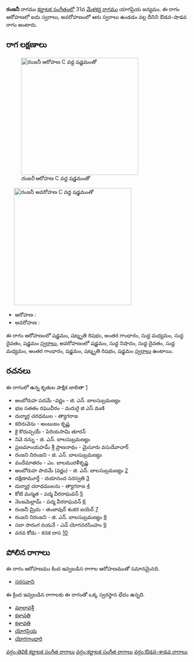 {{Infobox ragam
	| name          	= రంజనీ
	| synonym	    	= 
	| mela          	= 
	| chakra        	= 
	| janaka        	= 
	| type          	= ఔడవ-శాడవ
	| arohanam      	= {{svaraC|S|R3|G3|M1|D1|S'}} 
	| avarohanam    	= {{svaraC|S'|N1|D1|M1|G3|S|R3|S}}
	| jeeva         	=
	| chhaya        	=
	| nyasa         	=
	| vishesha      	= 
	| equivalent  		= 
}}
{{కర్ణాటక సంగీత రాగాలు}}
'''రంజనీ''' రాగము [[కర్ణాటక సంగీతం]]లో 31వ [[మేళకర్త రాగము]] యాగప్రియ జన్యము.  ఈ రాగం ఆరోహణలో ఐదు స్వరాలు, అవరోహణంలో ఆరు స్వరాలు ఉండడం వల్ల దీనిని ఔడవ-షాడవ రాగం అంటారు.


==రాగ లక్షణాలు==
[[Image:ranjani_ar_kb2wiki.png|thumb|right|316px|''రంజనీ'' ఆరోహణ C వద్ద షడ్జమంతో]]
	[[Image:ranjani_av_kb2wiki.png|thumb|right|316px|''రంజనీ'' అవరోహణ C వద్ద షడ్జమంతో]]

* ఆరోహణ : {{svaraC|S|R3|G3|M1|D1|S'}} 
* అవరోహణ : {{svaraC|S'|N1|D1|M1|G3|S|R3|S}}

ఈ రాగం ఆరోహణంలో షడ్జమం, షట్శృతి రిషభం, అంతర గాంధారం, సుద్ద మధ్యమం, సుద్ద దైవతం, షడ్జమం [[స్వరాలు]], అవరోహణంలో షడ్జమం, సుద్ద నిషాదం, సుద్ద దైవతం, సుద్ద మధ్యమం, అంతర గాంధారం, షడ్జమం, షట్శృతి రిషభం, షడ్జమం [[స్వరాలు]] ఉంటాయి.

==రచనలు==
ఈ రాగంలో ఉన్న కృతుల పాక్షిక జాబితా [https://github.com/ssrihari/ragavardhini/blob/master/ragas/kritis.psv]
* అంబోరుహ పదమే -వర్ణం - జి. ఎన్. బాలసుబ్రమణ్యం
* భజ సతతం రఘువీరం - మదురై జి ఎస్ మణి
* దుర్మార్గ  చరధముల - త్యాగరాజ
* కదిరువెను - అంబుజం కృష్ణ
* కై కొదుప్పయే - పెరియసామి తూరన్
* నివె  నన్ను - జి. ఎన్. బాలసుబ్రమణ్యం
* ప్రణమాంయహమ్ శ్రీ ప్రాణనాథం - మైసూరు వసుదేవాచార్
* రంజని నిరంజని - జి. ఎన్. బాలసుబ్రమణ్యం
* వందేమాతరం - ఎం. బాలమురళీకృష్ణ
* అంబోరుహ పాదమే  (వర్ణం) - జి. ఎన్. బాలసుబ్రమణ్యం [http://www.karnatik.com/c3040.shtml]
* దక్షిణామూర్తే - దయానంద సరస్వతి [http://www.karnatik.com/c2944.shtml]
* దుర్మార్గ  చరాధములను - త్యాగరాజ [http://www.karnatik.com/c1186.shtml]
* కోటి మన్మత - పద్మ వీరరాఘవన్ [http://www.karnatik.com/c2989.shtml]
* నెంజమెల్లామ్ - పద్మ వీరరాఘవన్ [http://www.karnatik.com/c2984.shtml]
* రంజనీ మ్రిదు - తంజావుర్ శంకర ఐయెర్ [http://www.karnatik.com/c2961.shtml]
* రంజని నిరంజని - జి. ఎన్. బాలసుబ్రమణ్యం [http://www.karnatik.com/c3076.shtml]
* సదా సారంగ నయనే - ఎచ్ యోగనరసింహం [http://www.karnatik.com/c1803.shtml]
* వరవ కోడు - కనక దాస [http://www.karnatik.com/c1190.shtml]




==పోలిన రాగాలు==
ఈ రాగం ఆరోహణము కింద ఇవ్వబడిన రాగాల ఆరోహణముతో సమానమైనది.
* [[సరసవాని]]

ఈ క్రింద ఇవ్వబడిన రాగాలకు ఈ రాగంతో ఒక్క స్వరస్థాన భేదం ఉన్నది.
* [[మాలావశ్రీ]]
* [[కళావతి]]
* [[కళావతి]]
* [[యోగప్రియ]]
* [[యోగగాంధారి]]



[[వర్గం:తెవికి కర్ణాటక సంగీత రాగాలు]]
[[వర్గం:కర్ణాటక సంగీత రాగాలు]]
[[వర్గం:ఔడవ-శాడవ రాగాలు]]